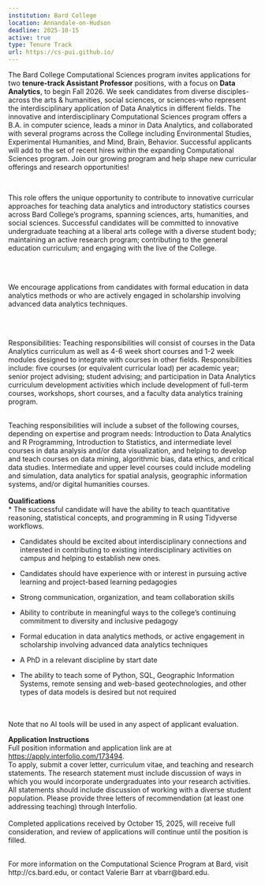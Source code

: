 ```yaml
---
institution: Bard College 
location: Annandale-on-Hudson
deadline: 2025-10-15
active: true
type: Tenure Track
url: https://cs-pui.github.io/
---
```


The Bard College Computational Sciences program invites applications for two **tenure-track Assistant Professor** positions, 
with a focus on **Data Analytics**, to begin Fall 2026. We seek candidates from diverse disciples-across the arts & humanities, 
social sciences, or sciences-who represent the interdisciplinary application of Data Analytics in different fields. 
The innovative and interdisciplinary Computational Sciences program offers a B.A. in computer science, leads a minor in 
Data Analytics, and collaborated with several programs across the College including Environmental Studies, 
Experimental Humanities, and Mind, Brain, Behavior. Successful applicants will add to the set of recent hires within 
the expanding Computational Sciences program. Join our growing program and help shape new curricular offerings and 
research opportunities!

<BR>

This role offers the unique opportunity to contribute to innovative curricular approaches for teaching data analytics 
and introductory statistics courses across Bard College’s programs, spanning sciences, arts, humanities, and social 
sciences. Successful candidates will be committed to innovative undergraduate teaching at a liberal arts college with 
a diverse student body; maintaining an active research program; contributing to the general education curriculum; and 
engaging with the live of the College.

 <BR><BR>

We encourage applications from candidates with formal education in data analytics methods or who are actively 
engaged in scholarship involving advanced data analytics techniques.

 <BR><BR>

Responsibilities: Teaching responsibilities will consist of courses in the Data Analytics curriculum as well as 
4-6 week short courses and 1-2 week modules designed to integrate with courses in other fields. 
Responsibilities include: five courses (or equivalent curricular load) per academic year; senior project advising; 
student advising; and participation in Data Analytics curriculum development activities which include development 
of full-term courses, workshops, short courses, and a faculty data analytics training program.
<BR><BR>
 

Teaching responsibilities will include a subset of the following courses, depending on expertise and program needs: 
Introduction to Data Analytics and R Programming, Introduction to Statistics, and intermediate level courses in 
data analysis and/or data visualization, and helping to develop and teach courses on data mining, algorithmic bias, 
data ethics, and critical data studies. Intermediate and upper level courses could include modeling and simulation, 
data analytics for spatial analysis, geographic information systems, and/or digital humanities courses.
<BR><BR>
**Qualifications**<BR>
*  The successful candidate will have the ability to teach quantitative reasoning, statistical concepts, and programming in 
R using Tidyverse workflows.  

*  Candidates should be excited about interdisciplinary connections and interested in contributing 
to existing interdisciplinary activities on campus and helping to establish new ones.

*  Candidates should have experience with or interest in pursuing active learning and project-based learning pedagogies

*  Strong communication, organization, and team collaboration skills

*  Ability to contribute in meaningful ways to the college’s continuing commitment to diversity and inclusive pedagogy

*  Formal education in data analytics methods, or active engagement in scholarship involving advanced data analytics techniques

*  A PhD in a relevant discipline by start date

*  The ability to teach some of Python, SQL, Geographic Information Systems, remote sensing and web-based geotechnologies, and other types of data models is desired but not required
 
<BR><BR>
Note that no AI tools will be used in any aspect of applicant evaluation.

**Application Instructions**<BR>
Full position information and application link are at [https://apply.interfolio.com/173494](https://apply.interfolio.com/173494).  
To apply, submit a cover letter, curriculum vitae, and teaching and research statements. The research statement must 
include discussion of ways in which you would incorporate undergraduates into your research activities. All statements 
should include discussion of working with a diverse student population. Please provide three letters of recommendation 
(at least one addressing teaching) through Interfolio.
<BR><BR>
Completed applications received by October 15, 2025, will receive full consideration, and review of applications will 
continue until the position is filled.
<BR><BR>
 

For more information on the Computational Science Program at Bard, visit http://cs.bard.edu, or contact Valerie Barr at vbarr@bard.edu.

 
